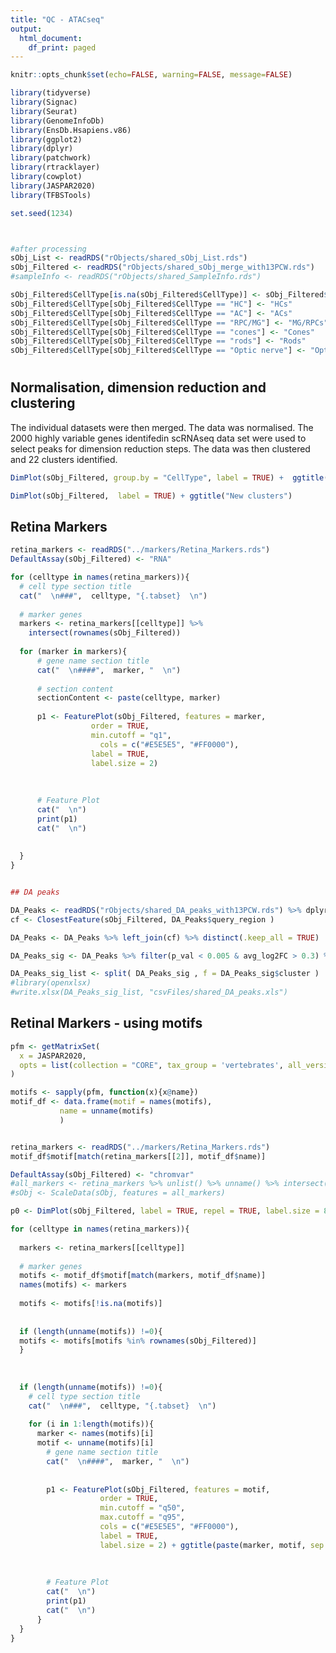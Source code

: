 ```yaml
---
title: "QC - ATACseq"
output:
  html_document:
    df_print: paged
---
```



```r
knitr::opts_chunk$set(echo=FALSE, warning=FALSE, message=FALSE)

```


```r

library(tidyverse)
library(Signac)
library(Seurat)
library(GenomeInfoDb)
library(EnsDb.Hsapiens.v86)
library(ggplot2)
library(dplyr)
library(patchwork)
library(rtracklayer)
library(cowplot)
library(JASPAR2020)
library(TFBSTools)

set.seed(1234)




```


```r
#after processing
sObj_List <- readRDS("rObjects/shared_sObj_List.rds")
sObj_Filtered <- readRDS("rObjects/shared_sObj_merge_with13PCW.rds")
#sampleInfo <- readRDS("rObjects/shared_SampleInfo.rds")

sObj_Filtered$CellType[is.na(sObj_Filtered$CellType)] <- sObj_Filtered$annotation[is.na(sObj_Filtered$CellType)] 
sObj_Filtered$CellType[sObj_Filtered$CellType == "HC"] <- "HCs"
sObj_Filtered$CellType[sObj_Filtered$CellType == "AC"] <- "ACs"
sObj_Filtered$CellType[sObj_Filtered$CellType == "RPC/MG"] <- "MG/RPCs"
sObj_Filtered$CellType[sObj_Filtered$CellType == "cones"] <- "Cones"
sObj_Filtered$CellType[sObj_Filtered$CellType == "rods"] <- "Rods"
sObj_Filtered$CellType[sObj_Filtered$CellType == "Optic nerve"] <- "Optic Nerve"
```

# {.tabset .tabset-pills}



## Normalisation, dimension reduction and clustering

The individual datasets were then merged. The data was normalised. The 2000 highly variable genes identifedin scRNAseq data set were used to select peaks for dimension reduction steps. The data was then clustered and 22 clusters identified. 

```r
DimPlot(sObj_Filtered, group.by = "CellType", label = TRUE) +  ggtitle("Individual annotations") + NoLegend()

DimPlot(sObj_Filtered,  label = TRUE) + ggtitle("New clusters")
```


## Retina Markers

```r
retina_markers <- readRDS("../markers/Retina_Markers.rds")
DefaultAssay(sObj_Filtered) <- "RNA"

for (celltype in names(retina_markers)){
  # cell type section title
  cat("  \n###",  celltype, "{.tabset}  \n")
  
  # marker genes
  markers <- retina_markers[[celltype]] %>% 
    intersect(rownames(sObj_Filtered))
  
  for (marker in markers){
      # gene name section title
      cat("  \n####",  marker, "  \n")
      
      # section content
      sectionContent <- paste(celltype, marker)
      
      p1 <- FeaturePlot(sObj_Filtered, features = marker, 
                  order = TRUE,
                  min.cutoff = "q1",
                    cols = c("#E5E5E5", "#FF0000"), 
                  label = TRUE, 
                  label.size = 2)
      
      
      
      # Feature Plot
      cat("  \n")
      print(p1)
      cat("  \n")
      
    
  }
}



```




```r
## DA peaks

DA_Peaks <- readRDS("rObjects/shared_DA_peaks_with13PCW.rds") %>% dplyr::rename(query_region = gene)
cf <- ClosestFeature(sObj_Filtered, DA_Peaks$query_region )

DA_Peaks <- DA_Peaks %>% left_join(cf) %>% distinct(.keep_all = TRUE)

DA_Peaks_sig <- DA_Peaks %>% filter(p_val < 0.005 & avg_log2FC > 0.3) %>% arrange(cluster, avg_log2FC)

DA_Peaks_sig_list <- split( DA_Peaks_sig , f = DA_Peaks_sig$cluster )
#library(openxlsx)
#write.xlsx(DA_Peaks_sig_list, "csvFiles/shared_DA_peaks.xls")
```



## Retinal Markers - using motifs
```r
pfm <- getMatrixSet(
  x = JASPAR2020,
  opts = list(collection = "CORE", tax_group = 'vertebrates', all_versions = FALSE)
)

motifs <- sapply(pfm, function(x){x@name})
motif_df <- data.frame(motif = names(motifs),
           name = unname(motifs)
           )


retina_markers <- readRDS("../markers/Retina_Markers.rds")
motif_df$motif[match(retina_markers[[2]], motif_df$name)]
```

```r

DefaultAssay(sObj_Filtered) <- "chromvar"
#all_markers <- retina_markers %>% unlist() %>% unname() %>% intersect(rownames(sObj))
#sObj <- ScaleData(sObj, features = all_markers)

p0 <- DimPlot(sObj_Filtered, label = TRUE, repel = TRUE, label.size = 8)

for (celltype in names(retina_markers)){
 
  markers <- retina_markers[[celltype]]
  
  # marker genes
  motifs <- motif_df$motif[match(markers, motif_df$name)]
  names(motifs) <- markers
  
  motifs <- motifs[!is.na(motifs)]
  
  
  if (length(unname(motifs)) !=0){
  motifs <- motifs[motifs %in% rownames(sObj_Filtered)]
  }
  
  
  
  if (length(unname(motifs)) !=0){
    # cell type section title
    cat("  \n###",  celltype, "{.tabset}  \n")
  
    for (i in 1:length(motifs)){
      marker <- names(motifs)[i]
      motif <- unname(motifs)[i]
        # gene name section title
        cat("  \n####",  marker, "  \n")
        
        
        p1 <- FeaturePlot(sObj_Filtered, features = motif, 
                    order = TRUE,
                    min.cutoff = "q50", 
                    max.cutoff = "q95", 
                    cols = c("#E5E5E5", "#FF0000"), 
                    label = TRUE, 
                    label.size = 2) + ggtitle(paste(marker, motif, sep = " - "))
        
        
        
        # Feature Plot
        cat("  \n")
        print(p1)
        cat("  \n")
      }
  }
}
```


